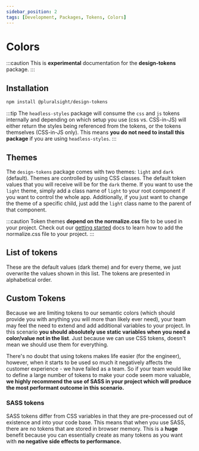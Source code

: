 ```yaml
---
sidebar_position: 2
tags: [Development, Packages, Tokens, Colors]
---
```



# Colors

:::caution
This is **experimental** documentation for the **design-tokens** package.
:::

## Installation

```bash npm2yarn
npm install @pluralsight/design-tokens
```

:::tip
The `headless-styles` package will consume the `css` and `js` tokens internally and depending on which setup you use (css vs. CSS-in-JS) will either return the styles being referenced from the tokens, or the tokens themselves (CSS-in-JS only). This means **you do not need to install this package** if you are using `headless-styles`.
:::

## Themes

The `design-tokens` package comes with two themes: `light` and `dark` (default). Themes are controlled by using CSS classes. The default token values that you will receive will be for the `dark` theme. If you want to use the `light` theme, simply add a class name of `light` to your root component if you want to control the whole app. Additionally, if you just want to change the theme of a specific child, just add the `light` class name to the parent of that component.

:::caution
Token themes **depend on the normalize.css** file to be used in your project. Check out our [getting started](../../getting-started/usage.md#normalizecss) docs to learn how to add the normalize.css file to your project.
:::

## List of tokens

These are the default values (dark theme) and for every theme, we just overwrite the values shown in this list. The tokens are presented in alphabetical order.

<TokensColorMap />

## Custom Tokens

Because we are limiting tokens to our semantic colors (which should provide you with anything you will more than likely ever need), your team may feel the need to extend and add additional variables to your project. In this scenario **you should absolutely use static variables when you need a color/value not in the list**. Just because we can use CSS tokens, doesn't mean we should use them for everything.

There's no doubt that using tokens makes life easier (for the engineer), however, when it starts to be used so much it negatively affects the customer experience - we have failed as a team. So if your team would like to define a large number of tokens to make your code seem more valuable, **we highly recommend the use of SASS in your project which will produce the most performant outcome in this scenario.**

### SASS tokens

SASS tokens differ from CSS variables in that they are pre-processed out of existence and into your code base. This means that when you use SASS, there are no tokens that are stored in browser memory. This is a **huge** benefit because you can essentially create as many tokens as you want with **no negative side effects to performance.**
